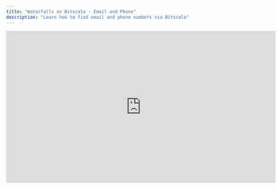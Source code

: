 ```yaml
---
title: "Waterfalls on Bitscale - Email and Phone"
description: "Learn how to find email and phone numbers via Bitscale"
---
```




<iframe width="728" height="410" src="https://www.youtube.com/embed/w7g-RPhh8No?si=_jRC8rLDqnDzusdH" title="YouTube video player" frameborder="0" allow="accelerometer; autoplay; clipboard-write; encrypted-media; gyroscope; picture-in-picture; web-share" referrerpolicy="strict-origin-when-cross-origin" allowfullscreen />

### **Overview**

One of Bitscale’s core strengths is its ability to **parse from multiple providers** to achieve wide coverage of contact information. With our **Email Waterfall** and **Phone Waterfall** enrichments, you can maximize coverage across providers while keeping costs low.

1. This workflow allows you to:
   - Import lead lists (CSV or Excel) or generate them natively on Bitscale
   - Run email and phone number enrichments with multiple providers
   - Validate results to reduce bounce rates
   - Export or push enriched data into your CRM or outreach tools

   ---

   ### **Step 1: Import Leads**

   There are two ways to bring your lead data into Bitscale:
   - **From CSV/Excel**: Go to the _New Grid_ section and upload your file.
   - **From Bitscale Tools**: Use the **Find People** enrichment to generate leads directly on-platform.

   For best results, include common identifiers such as:
   - Full Name
   - Title
   - LinkedIn URL
   - Company Name or Company Website

   ---

   ### **Step 2: Running the Email Waterfall**
   1. In your grid, open the **Enrichments Panel → People → Email Waterfall**.
   2. Pass input parameters:
      - **Required**: Full Name \+ Company or Full Name \+ Company URL
      - **Optional**: Personal LinkedIn URL (improves coverage)
   3. Configure providers:
      - Enable or disable specific providers
      - Reorder them by drag-and-drop (e.g., place most accurate first)
   4. (Optional) Enable **Validation**:
      - Choose a validation provider for external verification
      - Recommended for high-intent lists to reduce bounce rates to \<0.5%

   #### **How it Works**
   - Bitscale queries providers sequentially.
   - You are only charged for the provider that returns a valid result.
     - Example: If Leadmagic and Nimbler fail but Prospio returns an email, only Prospio credits are deducted.

   > 💡 Pro Tip: If your niche responds well to just 2–3 providers, disable the rest to save time and credits.

   ---

   ### **Step 3: Adding Emails to Your Grid**
   - After the enrichment runs, click **Add to Column** to insert results directly into your grid.
   - Coverage typically ranges from **90–95%**, though 100% is sometimes possible.

   ---

   ### **Step 4: Running the Phone Waterfall**
   1. Go to **Enrichments Panel → People → Phone Waterfall**.
   2. Pass the **LinkedIn URL** (required). Other fields are auto-mapped.
   3. Configure providers and validation just like the email waterfall.
   4. Run the enrichment and add results as a new column.

   ---

   ### **Step 5: Keeping Grids Clean**
   - Hide or disable waterfall columns from the **Columns Tab** if you only want final results visible.
   - This keeps exported lists tidy and focused.

   ---

   ### **Step 6: Exporting or Pushing Data**
   - Export enriched grids as **CSV/Excel**.
   - Or, push them directly to outreach platforms or CRMs via Bitscale’s **Integrations**.

   ---

   ### **Best Practices**
   - Always include **Company Name/URL** and **Full Name** for maximum accuracy.
   - Add **LinkedIn URL** when possible to improve match rates.
   - Use validation for **curated, high-intent lists** where deliverability is critical.
   - Disable low-yield providers to save credits on niche campaigns.

   ---

   ### **Summary**

   With Bitscale’s **Email and Phone Waterfalls**, you can:
   - Achieve 90–95% contact coverage
   - Control costs by paying only for successful provider results
   - Reduce bounce rates with built-in validation
   - Export ready-to-use lists for cold calling, email campaigns, or CRM syncing

   A simple, powerful workflow to ensure your outbound campaigns always have the verified contact data they need.